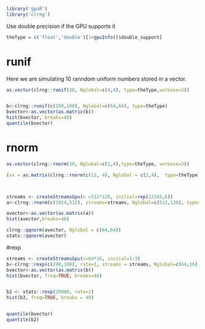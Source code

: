 <!--
%\VignetteEngine{knitr::knitr}
%\VignetteIndexEntry{Random numbers}
-->


```r
library('gpuR')
library('clrng')
```

Use double precision if the GPU supports it
```r
theType = c('float','double')[1+gpuInfo()$double_support]
```




# runif
Here we are simulating 10 ranndom uniform numbers stored in a vector.
```r
as.vector(clrng::runif(10, Nglobal=c(4,4), type=theType,verbose=2))


b<-clrng::runif(c(100,100), Nglobal=c(64,64), type=theType)
bvector<-as.vector(as.matrix(b))
hist(bvector, breaks=40)
quantile(bvector)
```




# rnorm
```r

as.vector(clrng::rnorm(10, Nglobal=c(1,4),type=theType, verbose=2))

(xx = as.matrix(clrng::rnorm(c(12, 4), Nglobal = c(2,4),  type=theType)))



streams <- createStreamsGpu(n =512*128, initial=rep(12345,6))
a<-clrng::rnorm(c(1024,512), streams=streams, Nglobal=c(512,128), type=theType)

avector<-as.vector(as.matrix(a))
hist(avector,breaks=40)

clrng::qqnorm(avector, Nglobal = c(64,64))
stats::qqnorm(avector)
```







#rexp 
```r
streams <- createStreamsGpu(n=64*16, initial=1:3)
b<-clrng::rexp(c(200,100), rate=1, streams = streams, Nglobal=c(64,16), type="double")
bvector<-as.vector(as.matrix(b))
hist(bvector, freq=TRUE, breaks=40)


b2 <- stats::rexp(20000, rate=1)
hist(b2, freq=TRUE, breaks = 40)


quantile(bvector)
quantile(b2)

```

